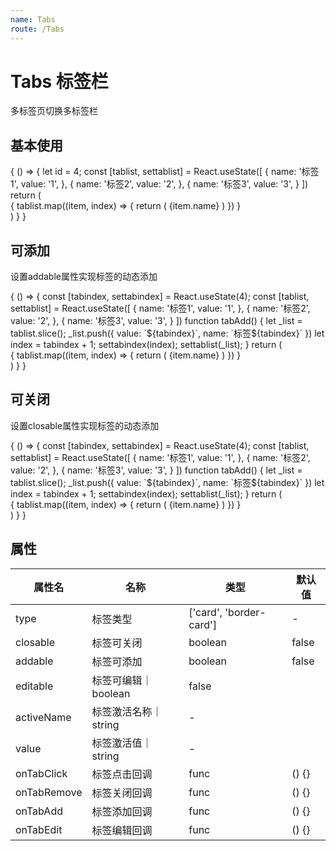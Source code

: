 ```yaml
---
name: Tabs
route: /Tabs
---
```



# Tabs 标签栏
多标签页切换多标签栏


## 基本使用

<Playground>
  {
    () => {
      let id = 4;
      const [tablist, settablist] = React.useState([
        {
          name: '标签1',
          value: '1',
        },
        {
          name: '标签2',
          value: '2',
        },
        {
          name: '标签3',
          value: '3',
        }
      ])
      return (
        <div style={{'margin': '10px'}}>
          <Tabs type="border-card" currentName="1">
            {
              tablist.map((item, index) => {
                return (
                  <Tabs.Pane key={index} label={`${item.name}`} name={`${index}`}>{item.name}</Tabs.Pane>
                )
              })
            }
          </Tabs>
        </div>
      )
    }
  }
</Playground>


## 可添加
设置addable属性实现标签的动态添加

<Playground>
  {
    () => {
      const [tabindex, settabindex] = React.useState(4);
      const [tablist, settablist] = React.useState([
        {
          name: '标签1',
          value: '1',
        },
        {
          name: '标签2',
          value: '2',
        },
        {
          name: '标签3',
          value: '3',
        }
      ])
      function tabAdd() {
        let _list = tablist.slice();
        _list.push({
          value: `${tabindex}`,
          name: `标签${tabindex}`
        })
        let index = tabindex + 1;
        settabindex(index);
        settablist(_list);
      }
      return (
        <div style={{'margin': '10px'}}>
          <Tabs onTabAdd={tabAdd} type="border-card" currentName="1" addable>
            {
              tablist.map((item, index) => {
                return (
                  <Tabs.Pane key={index} label={`${item.name}`} name={`${index}`}>{item.name}</Tabs.Pane>
                )
              })
            }
          </Tabs>
        </div>
      )
    }
  }
</Playground>

## 可关闭
设置closable属性实现标签的动态添加

<Playground>
  {
    () => {
      const [tabindex, settabindex] = React.useState(4);
      const [tablist, settablist] = React.useState([
        {
          name: '标签1',
          value: '1',
        },
        {
          name: '标签2',
          value: '2',
        },
        {
          name: '标签3',
          value: '3',
        }
      ])
      function tabAdd() {
        let _list = tablist.slice();
        _list.push({
          value: `${tabindex}`,
          name: `标签${tabindex}`
        })
        let index = tabindex + 1;
        settabindex(index);
        settablist(_list);
      }
      return (
        <div style={{'margin': '10px'}}>
          <Tabs onTabAdd={tabAdd} type="border-card" currentName="1" addable closable editable>
            {
              tablist.map((item, index) => {
                return (
                  <Tabs.Pane key={index} label={`${item.name}`} name={`${index}`}>{item.name}</Tabs.Pane>
                )
              })
            }
          </Tabs>
        </div>
      )
    }
  }
</Playground>

## 属性

属性名|名称|类型|默认值
----|---|---|---
type|标签类型|['card', 'border-card']|-
closable|标签可关闭|boolean|false
addable|标签可添加|boolean|false
editable|标签可编辑｜boolean|false
activeName|标签激活名称｜string|-
value|标签激活值｜string|-
onTabClick|标签点击回调|func|() {}
onTabRemove|标签关闭回调|func|() {}
onTabAdd|标签添加回调|func|() {}
onTabEdit|标签编辑回调|func|() {}